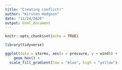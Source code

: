 ```yaml
---
title: "Creating conflict!"
author: "Kirsten Hodgson"
date: "11/24/2020"
output: html_document
---
```


```r
knitr::opts_chunk$set(echo = TRUE)

library(tidyverse)
```

```r
ggplot(data = storms, aes(x = pressure, y = wind)) +
	geom_hex() +
  scale_fill_gradient(low = "blue", high = "yellow")
```

